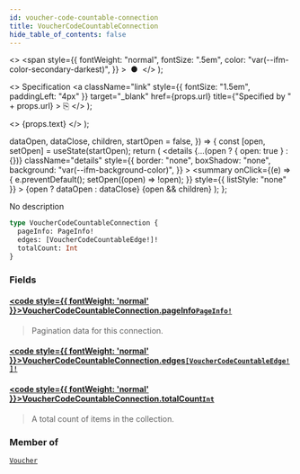 ```yaml
---
id: voucher-code-countable-connection
title: VoucherCodeCountableConnection
hide_table_of_contents: false
---
```


  <>
    <span
      style={{
        fontWeight: "normal",
        fontSize: ".5em",
        color: "var(--ifm-color-secondary-darkest)",
      }}
    >
      &nbsp;●&nbsp;
    </span>
  </>
);

  <>
    Specification
    <a
      className="link"
      style={{ fontSize: "1.5em", paddingLeft: "4px" }}
      target="\_blank"
      href={props.url}
      title={"Specified by " + props.url}
    >
      ⎘
    </a>
  </>
);

  <>
    <span className={props.class}>{props.text}</span>
  </>
);


  dataOpen,
  dataClose,
  children,
  startOpen = false,
}) => {
  const [open, setOpen] = useState(startOpen);
  return (
    <details
      {...(open ? { open: true } : {})}
      className="details"
      style={{
        border: "none",
        boxShadow: "none",
        background: "var(--ifm-background-color)",
      }}
    >
      <summary
        onClick={(e) => {
          e.preventDefault();
          setOpen((open) => !open);
        }}
        style={{ listStyle: "none" }}
      >
        {open ? dataOpen : dataClose}
      </summary>
      {open && children}
    </details>
  );
};

No description

```graphql
type VoucherCodeCountableConnection {
  pageInfo: PageInfo!
  edges: [VoucherCodeCountableEdge!]!
  totalCount: Int
}
```

### Fields

#### [<code style={{ fontWeight: 'normal' }}>VoucherCodeCountableConnection.<b>pageInfo</b></code>](#)<Bullet />[`PageInfo!`](../../../api-reference/miscellaneous/objects/page-info) <Badge class="badge badge--secondary" text="non-null"/> <Badge class="badge badge--secondary" text="object"/>

> Pagination data for this connection.

#### [<code style={{ fontWeight: 'normal' }}>VoucherCodeCountableConnection.<b>edges</b></code>](#)<Bullet />[`[VoucherCodeCountableEdge!]!`](../../../api-reference/discounts/objects/voucher-code-countable-edge) <Badge class="badge badge--secondary" text="non-null"/> <Badge class="badge badge--secondary" text="object"/>

>

#### [<code style={{ fontWeight: 'normal' }}>VoucherCodeCountableConnection.<b>totalCount</b></code>](#)<Bullet />[`Int`](../../../api-reference/miscellaneous/scalars/int) <Badge class="badge badge--secondary" text="scalar"/>

> A total count of items in the collection.

### Member of

[`Voucher`](../../../api-reference/discounts/objects/voucher) <Badge class="badge badge--secondary" text="object"/>
